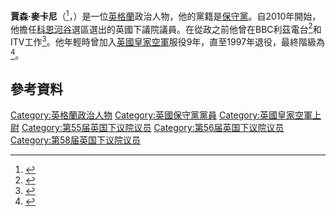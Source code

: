 {{Infobox officeholder
| honorific-prefix    =
| name                = 賈森·麥卡尼<br>{{lang|en|Jason McCartney}}
| honorific-suffix    = {{Link-en|英國國會議員|Member of Parliament (United Kingdom)|國會議員}}
| image               = Official portrait of Jason McCartney MP crop 2.jpg
| office1             = [[科恩河谷_(英國國會選區)|科恩河谷]]選區國會議員
| term_start1         = 2019年12月12日
| term_end1           =
| predecessor1        = {{Link-en|泰爾瑪·沃克|Thelma Walker}}
| successor1          =
| majority1           = 5,103 (8.4%)
| term_start2         = 2010年5月6日
| term_end2           = 2017年5月3日
| predecessor2        = {{Link-en|卡利·蒙特福德|Kali Mountford}}
| successor2          = 
泰爾瑪·沃克| birth_date          = {{Birth date and age|1968|01|29|df=yes}}<ref>{{cite web |url=http://news.bbc.co.uk/democracylive/hi/representatives/profiles/62727.stm |title=Jason McCartney MP |publisher=BBC |work=BBC Democracy Live |date= |accessdate=25 July 2010 |archive-date=2016-03-04 |archive-url=https://web.archive.org/web/20160304092632/http://news.bbc.co.uk/democracylive/hi/representatives/profiles/62727.stm |dead-url=no }}</ref>
| birth_place         = [[哈羅蓋特|哈羅蓋特]]<ref>{{cite web|url=http://www.ukwhoswho.com/view/article/oupww/whoswho/U251128/|title=Who's Who|website=www.ukwhoswho.com}}</ref>
| death_date          =
| death_place         =
| nationality         = {{UK}}
| spouse              =
| party               = [[英國保守黨|英國保守黨]]<br />[[英國自由民主黨|英國自由民主黨]]（2016年止）
| relations           =
| children            = 2
| occupation          =
| profession          = [[記者|記者]]、媒體業者、空軍軍官
| religion            =
| signature           =
| website             = {{URL|jasonmccartney.com}}
| footnotes           =
| allegiance          =
| branch              = {{air force|United Kingdom|name=英國皇家空軍}}
| serviceyears        = 1988–1997
| unit                =
| rank                =[[File:British_RAF_OF-2.svg|14px]] {{Link-en|空軍上尉 (大英國協)|Flight lieutenant|空軍上尉}}
| caption             =
}}

'''賈森·麥卡尼'''（{{lang-en|Jason McCartney}}<ref>{{London Gazette |issue=59418 |date=13 May 2010 |startpage=8739}}</ref>，{{bd|1968年|1月29日}}）是一位[[英格蘭|英格蘭]]政治人物，他的黨籍是[[保守黨_(英國)|保守黨]]。自2010年開始，他擔任[[科恩河谷_(英國國會選區)|科恩河谷]]選區選出的英國下議院議員。在從政之前他曾在BBC利茲電台<ref name="conservatives.com">{{Cite web |url=http://www.conservatives.com/People/Members_of_Parliament/McCartney_Jason.aspx |title=Jason McCartney, Member of Parliament for Colne Valley |access-date=24 May 2010 |archive-url=https://web.archive.org/web/20130103052022/http://www.conservatives.com/People/Members_of_Parliament/McCartney_Jason.aspx |archive-date=2013-01-03 |dead-url=no }}</ref>和ITV工作<ref name="ExaminerCan">{{cite web|url=http://www.examiner.co.uk/news/general-election-2010/colne-valley/general-election-2010-candidates/2010/03/30/general-election-2010-colne-valley-conservative-candidate-jason-mccartney-86081-26141251/|title=General Election 2010: Colne Valley Conservative candidate Jason McCartney|publisher=Huddersfield Daily Examiner|archivedate=7 May 2010|archiveurl=https://archive.is/Sc6cn}}</ref>。他年輕時曾加入[[英國皇家空軍|英國皇家空軍]]服役9年，直至1997年退役，最終階級為{{Link-en|空軍上尉 (大英國協)|Flight Lieutenant|空軍上尉}}<ref>{{London Gazette |issue=54726 |date=7 April 1997 |supp=y |page=4176 }}</ref>。

==參考資料==
{{UK-bio-stub}}
{{Reflist}}

{{DEFAULTSORT: McCartney, Jason}}
[[Category:英格蘭政治人物|Category:英格蘭政治人物]]
[[Category:英國保守黨黨員|Category:英國保守黨黨員]]
[[Category:英國皇家空軍上尉|Category:英國皇家空軍上尉]]
[[Category:第55届英国下议院议员|Category:第55届英国下议院议员]]
[[Category:第56届英国下议院议员|Category:第56届英国下议院议员]]
[[Category:第58届英国下议院议员|Category:第58届英国下议院议员]]